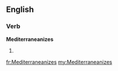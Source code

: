 ==English==

===Verb===
'''Mediterraneanizes'''

# {{en-third-person singular of|Mediterraneanize}}

[[fr:Mediterraneanizes]]
[[my:Mediterraneanizes]]
